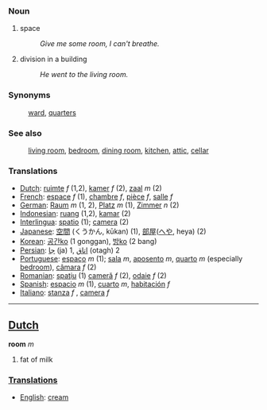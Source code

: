 === Noun ===
# space
#: ''Give me some room, I can't breathe.''
# division in a building
#: ''He went to the living room.''

=== Synonyms ===

:[[ward]], [[quarters]]

=== See also ===

:[[living room]], [[bedroom]], [[dining room]], [[kitchen]], [[attic]], [[cellar]]

=== Translations ===
*[[Dutch]]: [[ruimte]] ''f'' (1,2), [[kamer]] ''f'' (2), [[zaal]] ''m'' (2)
*[[French]]: [[espace]] ''f'' (1), [[chambre]] ''f'', [[pièce]] ''f'', [[salle]] ''f''
*[[German]]: [[Raum]] ''m'' (1, 2), [[Platz]] ''m'' (1), [[Zimmer]] ''n'' (2)
*[[Indonesian]]: [[ruang]] (1,2), [[kamar]] (2)
*[[Interlingua]]: [[spatio]] (1); [[camera]] (2)
*[[Japanese]]: [[空間]] (くうかん, kūkan) (1), [[部屋]]([[へや]], heya) (2)
*[[Korean]]: [[공간]][[:ko:공간|ko]] (1 gonggan), [[방]][[:ko:방|ko]] (2 bang)
*[[Persian]]: [[جا]]  (ja) 1, [[اتاق]] (otagh) 2
*[[Portuguese]]: [[espaço]] ''m'' (1); [[sala]] ''m'', [[aposento]] ''m'', [[quarto]] ''m'' (especially [[bedroom]]), [[câmara]] ''f'' (2)
*[[Romanian]]: [[spaţiu]] (1) [[cameră]] ''f'' (2), [[odaie]] ''f'' (2)
*[[Spanish]]: [[espacio]] ''m'' (1), [[cuarto]] ''m'', [[habitación]] ''f''
*[[Italiano]]: [[stanza]] ''f'' , [[camera]] ''f''
----

==[[Dutch]]==

'''room''' ''m''

# fat of milk

===[[Translations]]===
*[[English]]: [[cream]]